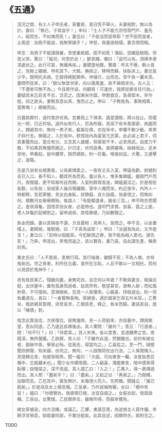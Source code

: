 # 《五通》

> 涇河之間，有士人子申氏者，家窶貧，竟日恆不舉火。夫妻相對，無以為計。妻曰：「無已，子其盜乎！」申曰：「士人子不能亢宗而辱門戶、羞先人，跖而生，不如夷而死！」妻忿曰：「子欲活而惡辱耶？世不田而食者，止兩途：汝既不能盜，我無寧娼乎！」申怒，與妻語相侵。妻含憤而眠。
>
> 申念：為男子不能謀兩餐，至使妻欲娼，固不如死！潛起，投繯庭樹間。但見父來，驚曰：「癡兒，何至於此！」斷其繩，囑曰：「盜可以為，須擇禾黍深處伏之。此行可富，無庸再矣。」妻聞墮地聲，驚寤：呼夫不應，爇火覓之，見樹上繯絕，申死其下。大駭。撫捺之，移時而蘇，扶臥床上。妻忿氣少平。既明托夫病，乞鄰得稀酡餌申。申啜已，出而去。至午負一囊米至。妻問所從來，曰：「餘父執皆世家，向以搖尾羞，故不屑相求也。古人云：『不遭者可無不為。』今且將作盜，何顧焉！可速炊，我將從卿言往行劫。」妻疑其未忘前言不忿，含忍之。因漸米作糜。申飽食訖，急尋堅木，斧作梃，持之欲夫。妻察其意似真，曳而止之。申曰：「子教我為，事敗相累，當無悔！」絕裾而出。
>
> 日暮抵鄰村，違村里許伏焉。忽暴雨上下淋濕，遙望濃樹，將以投止。而電光一照，已近村垣。遠外似有行人，恐為所窺，見垣下有禾黍蒙密，疾趨而入，蹲避其中。無何一男子來，軀甚壯偉，亦投禾中。申懼不敢少動，幸男子斜行去。微窺之，入於垣中。默憶垣內為富室亢氏第，此必梁上君子，伺其重獲而出，當合有分。又念其人雄健，倘善取不予，必至用武。自度力不敵，不如乘其無備而顛之。計已定，伏伺良專。直將雞鳴，始越垣出，足未至地，申暴起，挺中腰膂，踣然傾跌，則一巨龜，喙張如盆。大驚，又連擊之，遂斃。
>
> 先是亢翁有女絕惠美，父母甚憐愛之。一夜有丈夫入室，狎逼為歡。欲號則舌已入口，昏不知人，聽其所為而去。羞以告人，惟多集婢媼，嚴肩門戶而尺。夜既寢，更不知扉何自而開，入室則群眾皆迷，婢媼遍淫之。於是相告各駭，以告翁；翁戒家人操兵環繡闥，室中人燭而坐。約近夜半，內外人一時都瞑，忽若夢醒，見女白身臥，狀類癡，良久始寤。翁甚恨之，而無如何。積數月女柴瘠頗殆，每語人：「有能驅遣者，謝金三百。」申平時亦悉聞之。是夜得龜，因悟祟翁女者，必是物也。遂叩門求賞。翁喜，筵之上座，使人舁龜於庭臠割之。留申過夜，其怪果絕，乃如數贈之。
>
> 負金而歸。妻以其隔夜不還，方且憂盼；見申入，急問之。申不言，以金置榻上。妻開視，幾駭絕，曰：「子真為盜耶！」申曰：「汝逼我為此，又作是言！」妻泣曰：「前特以相戲耳。今犯斷頭之罪，我不能為賊人累也。請先死！」乃奔。申逐出，笑曳而返之，具以實告，妻乃喜。自此謀生產，稱素封焉。
>
> 異史氏曰：「人不患貧，患無行耳。其行端者，雖餓不死；不為人憐，亦有鬼祐也。世之貧者，利所在忘義，食所在忘恥，人且不敢以一文相托，而何以見諒於鬼神乎！」
>
> 邑有貧民某乙，殘臘向盡，身無完衣。自念何以卒歲？不敢與妻言，暗操白梃，出伏墓中，冀有孤身而過者，劫其所有。懸望甚苦，渺無人跡；而松風刺骨，不可復耐。意瀕絕矣，忽見一人傴僂來。心竊喜，持梃遽出。則一臾負囊道左，哀曰：「一身實無長物。家絕食，適於婿家乞得五升米耳。」乙奪米，復欲褫其絮襖，臾苦哀求，乙憐其老，釋之，負米而歸。妻詰其自，詭以「賭債」對。
>
> 陰念此策良佳，次夜復往。居無幾時，見一人荷梃來，亦投墓中，蹲居眺望，意似同道。乙乃逡巡自塚後出。其人驚問：「誰何？」答云：「行道者。」問：「何不行？」曰：「待君耳。」其人失笑。各以意會，並道饑寒之苦。夜既深，無所獵獲。乙欲歸，其人曰：「子雖作此道，然猶雛也。前村有嫁女者，營辦中夜，舉家必殆。從我去，得當均之。」乙喜從之。至一門，隔壁聞炊餅聲，知未寢，伏伺之。無何，一人啟關荷杖出行汲，二人乘間掩入。見燈輝北舍，他屋皆暗黑。聞一媼曰：「大姐，可向東舍一矚，汝奩妝悉在櫝中，忘扃鐍未也。」聞少女作嬌惰聲。二人竊喜，潛趨東舍，暗中摸索得臥櫝；啟復探之，深不見底。其人謂乙曰：「入之！」乙果入，得一裹傳遞而出。其人問：「盡矣乎？」曰：「盡矣。」又給之曰：「再索之。」乃閉櫝，加鎖而去。乙在其中，窘急無計。未幾燈火亮入，先照櫝。聞媼云：「誰已扃矣。」於是母及女上榻息燭。乙急甚，乃作鼠嚙物聲。女曰：「櫝中有鼠！」媼曰：「勿壞爾衣。我疲頓已極，汝宜自覘之。」女振衣起，發肩啟櫝。乙突出，女驚僕。乙拔關奔去，雖無所得，而竊幸獲免。
>
> 嫁女家被盜，四方流播。或議乙。乙懼，東遁百里，為逆旅主人賃作傭。年餘浮言稍息，始取妻同居，不業白梃矣。此其自述，因類申氏，故附志之。

TODO
